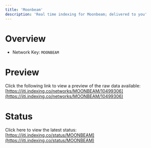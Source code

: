 ```yaml
---
title: 'Moonbeam'
description: 'Real time indexing for Moonbeam; delivered to you'
---
```


# Overview
- Network Key: `MOONBEAM`

# Preview
Click the following link to view a preview of the raw data available: [https://jiti.indexing.co/networks/MOONBEAM/10499306](https://jiti.indexing.co/networks/MOONBEAM/10499306)

# Status
Click here to view the latest status: [https://jiti.indexing.co/status/MOONBEAM](https://jiti.indexing.co/status/MOONBEAM)
